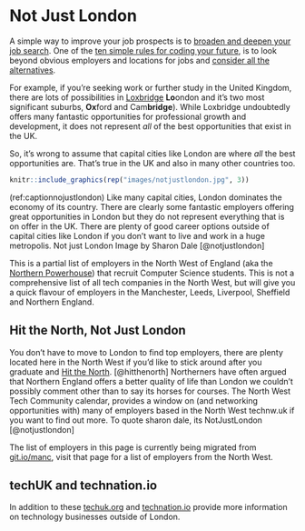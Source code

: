 # Not Just London {#notjustlondon}

A simple way to improve your job prospects is to [broaden and deepen your job search](searching.html). One of the [ten simple rules for coding your future](ruling.html), is to look beyond obvious employers and locations for jobs and [consider all the alternatives](broadening.html).

For example, if you're seeking work or further study in the United Kingdom, there are lots of possibilities in [Loxbridge](https://en.wikipedia.org/wiki/Loxbridge) **Lo**ondon and it's two most significant suburbs, **Ox**ford and Cam**bridge**). While Loxbridge undoubtedly offers many fantastic opportunities for professional growth and development, it does not represent *all* of the best opportunities that exist in the UK. <!--LOxbridge is a fortified triangular castle bound London and its two most significant suburbs, Oxford and Cambridge.-->

So, it's wrong to assume that capital cities like London are where *all* the best opportunities are. That's true in the UK and also in many other countries too.

```r
knitr::include_graphics(rep("images/notjustlondon.jpg", 3))
```

(ref:captionnojustlondon) Like many capital cities, London dominates the economy of its country. There are clearly some fantastic employers offering great opportunities in London but they do not represent everything that is on offer in the UK. There are plenty of good career options outside of capital cities like London if you don't want to live and work in a huge metropolis. Not just London Image by Sharon Dale [@notjustlondon]

This is a partial list of employers in the North West of England (aka the [Northern Powerhouse](https://en.wikipedia.org/wiki/Northern_Powerhouse)) that recruit Computer Science students. This is not a comprehensive list of all tech companies in the North West, but will give you a quick flavour of employers in the Manchester, Leeds, Liverpool, Sheffield and Northern England.

## Hit the North, Not Just London
You don't have to move to London to find top employers, there are plenty located here in the North West if you'd like to stick around after you graduate and [Hit the North](https://en.wikipedia.org/wiki/Hit_the_North). [@hitthenorth] Northerners have often argued that Northern England offers a better quality of life than London we couldn't possibly comment other than to say its horses for courses. The North West Tech Community calendar, provides a window on (and networking opportunities with) many of employers based in the North West technw.uk if you want to find out more. To quote sharon dale, its NotJustLondon [@notjustlondon]

The list of employers in this page is currently being migrated from [git.io/manc](https://git.io/manc), visit that page for a list of employers from the North West.

## techUK  and technation.io
In addition to these [techuk.org](https://www.techuk.org) and [technation.io](https://technation.io) provide more information on technology businesses outside of London.
